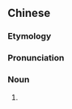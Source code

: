 {{also|个头儿}}
==Chinese==
{{zh-forms|s=个头儿|type=21}}

===Etymology===
{{zh-compound|個頭|兒||''diminutive suffix''}}

===Pronunciation===
{{zh-pron
|m=gètóur
|cat=n
}}

===Noun===
{{zh-noun}}

# {{lb|zh|Mandarin}} {{erhua form}}
